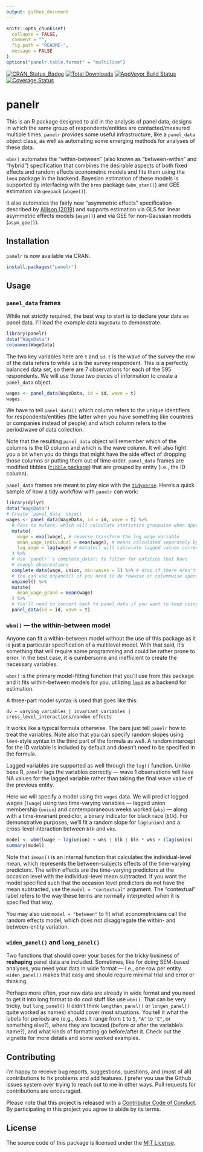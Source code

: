 ```yaml
---
output: github_document
---
```


<!-- README.md is generated from README.Rmd. Please edit that file -->

```r
knitr::opts_chunk$set(
  collapse = FALSE,
  comment = "",
  fig.path = "README-",
  message = FALSE
)
options("panelr.table.format" = "multiline")
```


[![CRAN_Status_Badge](https://www.r-pkg.org/badges/version-ago/panelr)](https://cran.r-project.org/package=panelr) [![Total Downloads](https://cranlogs.r-pkg.org/badges/grand-total/panelr)](https://cran.r-project.org/package=panelr)
 [![AppVeyor Build Status](https://ci.appveyor.com/api/projects/status/github/jacob-long/panelr?branch=master&svg=true)](https://ci.appveyor.com/project/jacob-long/panelr) [![Coverage Status](https://img.shields.io/codecov/c/github/jacob-long/panelr/master.svg)](https://app.codecov.io/github/jacob-long/panelr?branch=master)


# panelr

This is an R package designed to aid in the analysis of panel data, 
designs in which the same group of respondents/entities are contacted/measured
multiple times. `panelr` provides some useful infrastructure, like a 
`panel_data` object class, as well as automating some emerging methods for
analyses of these data.

`wbm()` automates the "within-between" (also known as
"between-within" and "hybrid") specification that combines the
desirable aspects of both fixed effects and random effects econometric models
and fits them using the `lme4` package in the backend. Bayesian estimation of 
these models is supported by interfacing with the `brms` package (`wbm_stan()`)
and GEE estimation via `geepack` (`wbgee()`). 

It also automates the fairly new "asymmetric effects" specification described
by [Allison (2019)](https://journals.sagepub.com/doi/10.1177/2378023119826441)
and supports estimation via GLS for linear asymmetric effects
models (`asym()`) and via GEE for non-Gaussian models (`asym_gee()`).

## Installation

`panelr` is now available via CRAN.

```r
install.packages("panelr")
```

## Usage

### `panel_data` frames

While not strictly required, the best way to start is to declare your data
as panel data. I'll load the example data `WageData` to demonstrate.

```r
library(panelr)
data("WageData")
colnames(WageData)
```

The two key variables here are `t` and `id`. `t` is the wave of the survey the
row of the data refers to while `id` is the survey respondent. This is a 
perfectly balanced data set, so there are 7 observations for each of the 595
respondents. We will use those two pieces of information to create a 
`panel_data` object.

```r
wages <- panel_data(WageData, id = id, wave = t)
wages
```

We have to tell `panel_data()` which column refers to the unique identifiers
for respondents/entities (the latter when you have something like countries
or companies instead of people) and which column refers to the period/wave of
data collection. 

Note that the resulting `panel_data` object will remember which of the columns
is the ID column and which is the wave column. It will also fight you a bit 
when you do things that might have the side effect of dropping those columns
or putting them out of time order.
`panel_data` frames are modified tibbles 
([`tibble` package](https://tibble.tidyverse.org/)) that are grouped by entity 
(i.e., the ID column).

`panel_data` frames are meant to play nice with the 
[`tidyverse`](https://www.tidyverse.org). Here's a quick sample of how a tidy workflow
with `panelr` can work:

```r
library(dplyr)
data("WageData")
# Create `panel_data` object
wages <- panel_data(WageData, id = id, wave = t) %>%
  # Pass to mutate, which will calculate statistics groupwise when appropriate
  mutate(
    wage = exp(lwage), # reverse transform the log wage variable
    mean_wage_individual = mean(wage), # means calculated separately by entity
    lag_wage = lag(wage) # mutate() will calculate lagged values correctly
  ) %>%
  # Use `panelr`'s complete_data() to filter for entities that have
  # enough observations
  complete_data(wage, union, min.waves = 5) %>% # drop if there aren't 5 completions
  # You can use unpanel() if you need to do rowwise or columnwise operations
  unpanel() %>%
  mutate(
    mean_wage_grand = mean(wage)
  ) %>%
  # You'll need to convert back to panel_data if you want to keep using panelr functions
  panel_data(id = id, wave = t)

```


### `wbm()` --- the within-between model

Anyone can fit a within-between model without the use of this package as it is
just a particular specification of a multilevel model. With that said, it's 
something that will require some programming and could be rather prone to 
error. In the best case, it is cumbersome and inefficient to create the 
necessary variables. 

`wbm()` is the primary model-fitting function that you'll use from this package 
and it fits within-between models for you, utilizing
[`lme4`](https://cran.r-project.org/package=lme4) as a 
backend for estimation. 

A three-part model syntax is used that goes like this:

`dv ~ varying_variables | invariant_variables | cross_level_interactions/random effects`

It works like a typical formula otherwise. The bars just tell `panelr` how to 
treat the variables. Note also that you can specify random slopes using
`lme4`-style syntax in the third part of the formula as well. A random intercept
for the ID variable is included by default and doesn't need to be specified
in the formula.

Lagged variables are supported as well through the `lag()` function. Unlike base
R, `panelr` lags the variables correctly --- wave 1 observations will have NA
values for the lagged variable rather than taking the final wave value of the
previous entity. 

Here we will specify a model using the `wages` data. We will predict 
logged wages (`lwage`) using two time-varying variables --- lagged
union membership (`union`) and contemporaneous weeks worked (`wks`) --- along 
with a time-invariant predictor, a binary indicator for black race (`blk`).
For demonstrative purposes, we'll fit a random slope for `lag(union)` and a 
cross-level interaction between `blk` and `wks`.

```r
model <- wbm(lwage ~ lag(union) + wks | blk | blk * wks + (lag(union) | id), data = wages)
summary(model)
```

Note that `imean()` is an internal function that calculates the individual-level
mean, which represents the between-subjects effects of the time-varying 
predictors. The within effects are the time-varying predictors at the occasion 
level with the individual-level mean subtracted. If you want the model specified
such that the occasion level predictors do not have the mean subtracted, use
the `model = "contextual"` argument. The "contextual" label refers to the way 
these terms are normally interpreted when it is specified that way. 

You may also use `model = "between"` to fit what econometricians call the 
random effects model, which does not disaggregate the within- and between-entity
variation.

### `widen_panel()` and `long_panel()`

Two functions that should cover your bases for the tricky business of 
**reshaping** panel data are included. Sometimes, like for doing SEM-based
analyses, you need your data in wide format --- i.e., one row per entity.
`widen_panel()` makes that easy and should require minimal trial and error or 
thinking.

Perhaps more often, your raw data are already in wide format and you need
to get it into long format to do cool stuff like use `wbm()`. That can be very
tricky, but `long_panel()` (I didn't think `lengthen_panel()` or `longen_panel()`
quite worked as names) should cover most situations. You tell it what the
labels for periods are (e.g., does it range from `1` to `5`, `"A"` to `"E"`,
or something else?), where they are located (before or after the variable's
name?), and what kinds of formatting go before/after it. Check out the
vignette for more details and some worked examples.

## Contributing

I'm happy to receive bug reports, suggestions, questions, and (most of all)
contributions to fix problems and add features. I prefer you use the Github 
issues system over trying to reach out to me in other ways. Pull requests for
contributions are encouraged.

Please note that this project is released with a 
[Contributor Code of Conduct](https://github.com/jacob-long/panelr/blob/master/CONDUCT.md). By participating in this project you
agree to abide by its terms.

## License

The source code of this package is licensed under the 
[MIT License](https://opensource.org/license/mit/).
